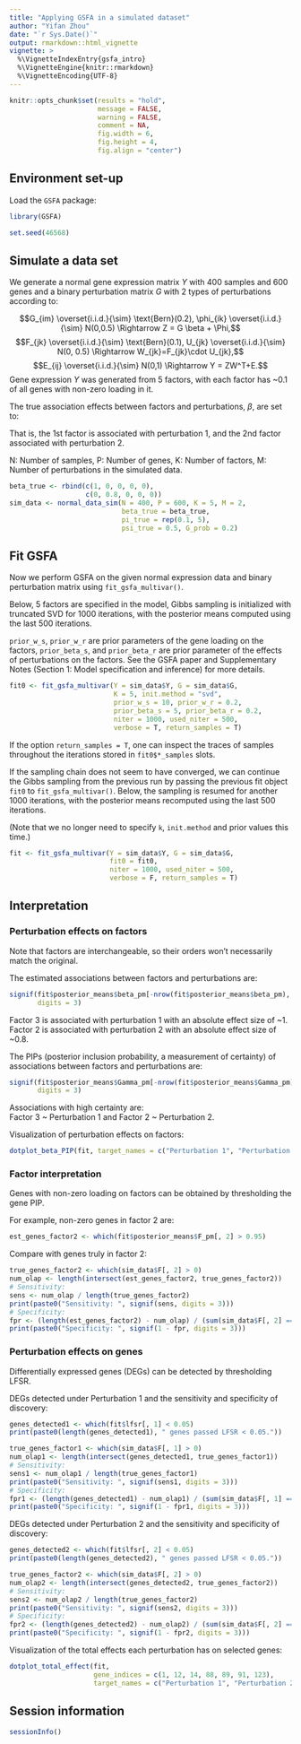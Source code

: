 ```yaml
---
title: "Applying GSFA in a simulated dataset"
author: "Yifan Zhou"
date: "`r Sys.Date()`"
output: rmarkdown::html_vignette
vignette: >
  %\VignetteIndexEntry{gsfa_intro}
  %\VignetteEngine{knitr::rmarkdown}
  %\VignetteEncoding{UTF-8}
---
```


```r
knitr::opts_chunk$set(results = "hold",
                      message = FALSE,
                      warning = FALSE,
                      comment = NA,
                      fig.width = 6,
                      fig.height = 4,
                      fig.align = "center")
```

## Environment set-up

Load the `GSFA` package:

```r
library(GSFA)
```

```r
set.seed(46568)
```

## Simulate a data set 

We generate a normal gene expression matrix $Y$ with 400 samples and 600 genes 
and a binary perturbation matrix $G$ with 2 types of perturbations according to:

$$G_{im} \overset{i.i.d.}{\sim} \text{Bern}(0.2), 
\phi_{ik} \overset{i.i.d.}{\sim} N(0,0.5) \Rightarrow Z = G \beta + \Phi,$$
$$F_{jk} \overset{i.i.d.}{\sim} \text{Bern}(0.1), 
U_{jk} \overset{i.i.d.}{\sim} N(0, 0.5) \Rightarrow W_{jk}=F_{jk}\cdot U_{jk},$$
$$E_{ij} \overset{i.i.d.}{\sim} N(0,1) \Rightarrow Y = ZW^T+E.$$
Gene expression $Y$ was generated from 5 factors, with each factor has ~0.1 of 
all genes with non-zero loading in it. 

The true association effects between factors and perturbations, $\beta$, are set to:
\begin{pmatrix}
1 & 0 & 0 & 0 & 0 \\
0 & 0.8 & 0 & 0 & 0
\end{pmatrix}

That is, the 1st factor is associated with perturbation 1, 
and the 2nd factor associated with perturbation 2. 

N: Number of samples, P: Number of genes, K: Number of factors, M: Number of perturbations in the simulated data.

```r
beta_true <- rbind(c(1, 0, 0, 0, 0), 
                   c(0, 0.8, 0, 0, 0))
sim_data <- normal_data_sim(N = 400, P = 600, K = 5, M = 2,
                            beta_true = beta_true,
                            pi_true = rep(0.1, 5),
                            psi_true = 0.5, G_prob = 0.2)
```

## Fit GSFA

Now we perform GSFA on the given normal expression data and binary perturbation matrix 
using `fit_gsfa_multivar()`.

Below, 5 factors are specified in the model, Gibbs sampling is initialized with 
truncated SVD for 1000 iterations, with the posterior means computed using the 
last 500 iterations.

`prior_w_s`, `prior_w_r` are prior parameters of the gene loading on the factors, 
`prior_beta_s`, and `prior_beta_r` are prior parameter of the effects of perturbations 
on the factors. See the GSFA paper and Supplementary Notes 
(Section 1: Model specification and inference) for more details.

```r
fit0 <- fit_gsfa_multivar(Y = sim_data$Y, G = sim_data$G,
                          K = 5, init.method = "svd",
                          prior_w_s = 10, prior_w_r = 0.2,
                          prior_beta_s = 5, prior_beta_r = 0.2,
                          niter = 1000, used_niter = 500,
                          verbose = T, return_samples = T)
```

If the option `return_samples = T`, one can inspect the traces of samples throughout 
the iterations stored in `fit0$*_samples` slots.

If the sampling chain does not seem to have converged, we can continue the Gibbs 
sampling from the previous run by passing the previous fit object `fit0` to 
`fit_gsfa_multivar()`. Below, the sampling is resumed for another 1000 iterations, 
with the posterior means recomputed using the last 500 iterations.

(Note that we no longer need to specify `k`, `init.method` and prior values this time.)

```r
fit <- fit_gsfa_multivar(Y = sim_data$Y, G = sim_data$G,
                         fit0 = fit0,
                         niter = 1000, used_niter = 500,
                         verbose = F, return_samples = T)
```

## Interpretation

### Perturbation effects on factors

Note that factors are interchangeable, so their orders won't necessarily match the 
original.

The estimated associations between factors and perturbations are:

```r
signif(fit$posterior_means$beta_pm[-nrow(fit$posterior_means$beta_pm), ],
       digits = 3)
```

Factor 3 is associated with perturbation 1 with an absolute effect size of ~1.  
Factor 2 is associated with perturbation 2 with an absolute effect size of ~0.8.

The PIPs (posterior inclusion probability, a measurement of certainty) of associations between factors and perturbations are:

```r
signif(fit$posterior_means$Gamma_pm[-nrow(fit$posterior_means$Gamma_pm), ],
       digits = 3)
```

Associations with high certainty are:  
Factor 3 ~ Perturbation 1 and Factor 2 ~ Perturbation 2.  

Visualization of perturbation effects on factors:

```r
dotplot_beta_PIP(fit, target_names = c("Perturbation 1", "Perturbation 2"))
```

### Factor interpretation

Genes with non-zero loading on factors can be obtained by thresholding the gene PIP.

For example, non-zero genes in factor 2 are:

```r
est_genes_factor2 <- which(fit$posterior_means$F_pm[, 2] > 0.95)
```

Compare with genes truly in factor 2:
```r
true_genes_factor2 <- which(sim_data$F[, 2] > 0)
num_olap <- length(intersect(est_genes_factor2, true_genes_factor2))
# Sensitivity:
sens <- num_olap / length(true_genes_factor2)
print(paste0("Sensitivity: ", signif(sens, digits = 3)))
# Specificity:
fpr <- (length(est_genes_factor2) - num_olap) / (sum(sim_data$F[, 2] == 0))
print(paste0("Specificity: ", signif(1 - fpr, digits = 3)))
```

### Perturbation effects on genes

Differentially expressed genes (DEGs) can be detected by thresholding LFSR.

DEGs detected under Perturbation 1 and the sensitivity and specificity of discovery:

```r
genes_detected1 <- which(fit$lfsr[, 1] < 0.05)
print(paste0(length(genes_detected1), " genes passed LFSR < 0.05."))

true_genes_factor1 <- which(sim_data$F[, 1] > 0)
num_olap1 <- length(intersect(genes_detected1, true_genes_factor1))
# Sensitivity:
sens1 <- num_olap1 / length(true_genes_factor1)
print(paste0("Sensitivity: ", signif(sens1, digits = 3)))
# Specificity:
fpr1 <- (length(genes_detected1) - num_olap1) / (sum(sim_data$F[, 1] == 0))
print(paste0("Specificity: ", signif(1 - fpr1, digits = 3)))
```

DEGs detected under Perturbation 2 and the sensitivity and specificity of discovery:

```r
genes_detected2 <- which(fit$lfsr[, 2] < 0.05)
print(paste0(length(genes_detected2), " genes passed LFSR < 0.05."))

true_genes_factor2 <- which(sim_data$F[, 2] > 0)
num_olap2 <- length(intersect(genes_detected2, true_genes_factor2))
# Sensitivity:
sens2 <- num_olap2 / length(true_genes_factor2)
print(paste0("Sensitivity: ", signif(sens2, digits = 3)))
# Specificity:
fpr2 <- (length(genes_detected2) - num_olap2) / (sum(sim_data$F[, 2] == 0))
print(paste0("Specificity: ", signif(1 - fpr2, digits = 3)))
```

Visualization of the total effects each perturbation has on selected genes:

```r
dotplot_total_effect(fit,
                     gene_indices = c(1, 12, 14, 88, 89, 91, 123),
                     target_names = c("Perturbation 1", "Perturbation 2"))
```

## Session information

```r
sessionInfo()
```
